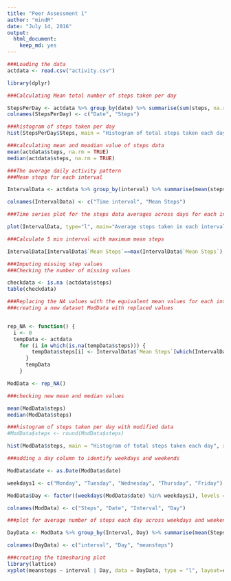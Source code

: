 ```yaml
---
title: "Peer Assessment 1"
author: "mindR"
date: "July 14, 2016"
output: 
  html_document: 
    keep_md: yes
---
```


```r

###Loading the data
actdata <- read.csv("activity.csv")

```


```r
library(dplyr)

###Calculating Mean total number of steps taken per day

StepsPerDay <- actdata %>% group_by(date) %>% summarise(sum(steps, na.rm=TRUE))
colnames(StepsPerDay) <- c("Date", "Steps")

###histogram of steps taken per day
hist(StepsPerDay$Steps, main = "Histogram of total steps taken each day", xlab = "Total Steps")

###calculating mean and meadian value of steps data
mean(actdata$steps, na.rm = TRUE)
median(actdata$steps, na.rm = TRUE)

```


```r
###The average daily activity pattern
###Mean steps for each interval

IntervalData <- actdata %>% group_by(interval) %>% summarise(mean(steps, na.rm=TRUE))

colnames(IntervalData) <- c("Time interval", "Mean Steps")

###Time series plot for the steps data averages across days for each interval

plot(IntervalData, type="l", main="Average steps taken in each interval")

###Calculate 5 min interval with maximum mean steps

IntervalData[IntervalData$`Mean Steps`==max(IntervalData$`Mean Steps`),]

```


```r
###Imputing missing step values
###Checking the number of missing values

checkdata <- is.na (actdata$steps)
table(checkdata)

###Replacing the NA values with the equivalent mean values for each intervals
###creating a new dataset ModData with replaced values


rep_NA <- function() {
  i <- 0
  tempData <- actdata
    for (i in which(is.na(tempData$steps))) {
        tempData$steps[i] <- IntervalData$`Mean Steps`[which(IntervalData$`Time interval`==tempData$interval[i])]
      }
      tempData
    }

ModData <- rep_NA()

###checking new mean and median values

mean(ModData$steps)
median(ModData$steps)

###histogram of steps taken per day with modified data
#ModData$steps <- round(ModData$steps)

hist(ModData$steps, main = "Histogram of total steps taken each day", xlab = "Total Steps")

```



```r

###adding a day column to identify weekdays and weekends

ModData$date <- as.Date(ModData$date)

weekdays1 <- c("Monday", "Tuesday", "Wednesday", "Thursday", "Friday")

ModData$Day <- factor((weekdays(ModData$date) %in% weekdays1), levels = c(FALSE,TRUE), labels = c("weekend", "weekday"))

colnames(ModData) <- c("Steps", "Date", "Interval", "Day")

###plot for average number of steps each day across weekdays and weekends

DayData <- ModData %>% group_by(Interval, Day) %>% summarise(mean(Steps, na.rm=TRUE))

colnames(DayData) <- c("interval", "Day", "meansteps")

###creating the timesharing plot
library(lattice)
xyplot(meansteps ~ interval | Day, data = DayData, type = "l", layout=c(1,2))

```

